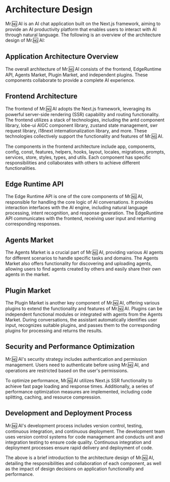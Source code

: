 # Architecture Design

Mr.🆖 AI is an AI chat application built on the Next.js framework, aiming to provide an AI productivity platform that enables users to interact with AI through natural language. The following is an overview of the architecture design of Mr.🆖 AI:

## Application Architecture Overview

The overall architecture of Mr.🆖 AI consists of the frontend, EdgeRuntime API, Agents Market, Plugin Market, and independent plugins. These components collaborate to provide a complete AI experience.

## Frontend Architecture

The frontend of Mr.🆖 AI adopts the Next.js framework, leveraging its powerful server-side rendering (SSR) capability and routing functionality. The frontend utilizes a stack of technologies, including the antd component library, lobe-ui AIGC component library, zustand state management, swr request library, i18next internationalization library, and more. These technologies collectively support the functionality and features of Mr.🆖 AI.

The components in the frontend architecture include app, components, config, const, features, helpers, hooks, layout, locales, migrations, prompts, services, store, styles, types, and utils. Each component has specific responsibilities and collaborates with others to achieve different functionalities.

## Edge Runtime API

The Edge Runtime API is one of the core components of Mr.🆖 AI, responsible for handling the core logic of AI conversations. It provides interaction interfaces with the AI engine, including natural language processing, intent recognition, and response generation. The EdgeRuntime API communicates with the frontend, receiving user input and returning corresponding responses.

## Agents Market

The Agents Market is a crucial part of Mr.🆖 AI, providing various AI agents for different scenarios to handle specific tasks and domains. The Agents Market also offers functionality for discovering and uploading agents, allowing users to find agents created by others and easily share their own agents in the market.

## Plugin Market

The Plugin Market is another key component of Mr.🆖 AI, offering various plugins to extend the functionality and features of Mr.🆖 AI. Plugins can be independent functional modules or integrated with agents from the Agents Market. During conversations, the assistant automatically identifies user input, recognizes suitable plugins, and passes them to the corresponding plugins for processing and returns the results.

## Security and Performance Optimization

Mr.🆖 AI's security strategy includes authentication and permission management. Users need to authenticate before using Mr.🆖 AI, and operations are restricted based on the user's permissions.

To optimize performance, Mr.🆖 AI utilizes Next.js SSR functionality to achieve fast page loading and response times. Additionally, a series of performance optimization measures are implemented, including code splitting, caching, and resource compression.

## Development and Deployment Process

Mr.🆖 AI's development process includes version control, testing, continuous integration, and continuous deployment. The development team uses version control systems for code management and conducts unit and integration testing to ensure code quality. Continuous integration and deployment processes ensure rapid delivery and deployment of code.

The above is a brief introduction to the architecture design of Mr.🆖 AI, detailing the responsibilities and collaboration of each component, as well as the impact of design decisions on application functionality and performance.
